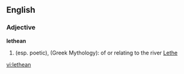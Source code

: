 ==English==

===Adjective===
'''lethean'''

# (esp. poetic), (Greek Mythology): of or relating to the river [[Lethe]]

[[vi:lethean]]